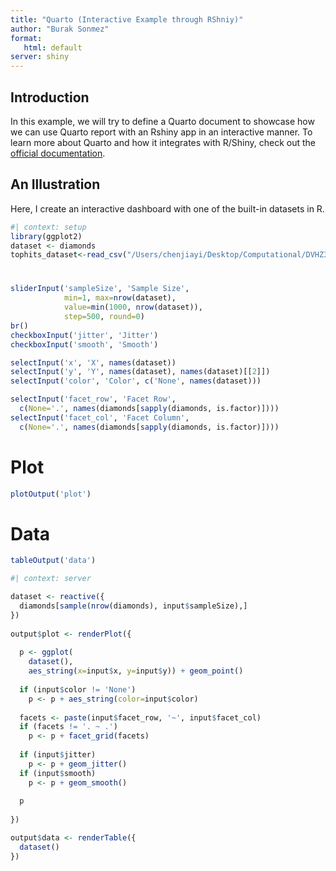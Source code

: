 ```yaml
---
title: "Quarto (Interactive Example through RShniy)"
author: "Burak Sonmez"
format: 
   html: default
server: shiny
---
```


## Introduction

In this example, we will try to define a Quarto document to showcase how we can use Quarto report with an Rshiny app in an interactive manner. To learn more about Quarto and how it integrates with R/Shiny, check out the [official documentation](https://quarto.org/docs/interactive/shiny/%3E).

## An Illustration

Here, I create an interactive dashboard with one of the built-in datasets in R.

```r
#| context: setup
library(ggplot2)
dataset <- diamonds
tophits_dataset<-read_csv("/Users/chenjiayi/Desktop/Computational/DVHZ3-SOCS0100-Assessment2/3.wrangled_tophits.csv")
```

#  {.sidebar}

```r
sliderInput('sampleSize', 'Sample Size', 
            min=1, max=nrow(dataset),
            value=min(1000, nrow(dataset)), 
            step=500, round=0)
br()
checkboxInput('jitter', 'Jitter')
checkboxInput('smooth', 'Smooth')
```

```r
selectInput('x', 'X', names(dataset)) 
selectInput('y', 'Y', names(dataset), names(dataset)[[2]])
selectInput('color', 'Color', c('None', names(dataset)))
```

```r
selectInput('facet_row', 'Facet Row',
  c(None='.', names(diamonds[sapply(diamonds, is.factor)])))
selectInput('facet_col', 'Facet Column',
  c(None='.', names(diamonds[sapply(diamonds, is.factor)])))
```

# Plot

```r
plotOutput('plot')
```

# Data

```r
tableOutput('data')
```

```r
#| context: server

dataset <- reactive({
  diamonds[sample(nrow(diamonds), input$sampleSize),]
})
 
output$plot <- renderPlot({
  
  p <- ggplot(
    dataset(), 
    aes_string(x=input$x, y=input$y)) + geom_point()
  
  if (input$color != 'None')
    p <- p + aes_string(color=input$color)
  
  facets <- paste(input$facet_row, '~', input$facet_col)
  if (facets != '. ~ .')
    p <- p + facet_grid(facets)
  
  if (input$jitter)
    p <- p + geom_jitter()
  if (input$smooth)
    p <- p + geom_smooth()
  
  p
  
})

output$data <- renderTable({
  dataset()
})
```
